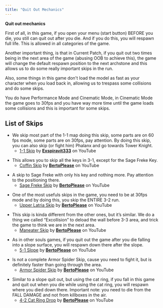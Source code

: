 ```yaml
---
title: "Quit Out Mechanics"
---
```


**Quit out mechanics**

First of all, in this game, if you open your menu (start button) BEFORE you die, you still can quit out after you die. And if you do this, you will respawn full life. This is allowed in all categories of the game.

Another important thing, is that in Current Patch, if you quit out two times being in the next area of the game (abusing OOB to achieve this), the game will change the default respawn position to the next archstone and this allows us to do some really important skips in the run.

Also, some things in this game don't load the model as fast as your character when you load back in, allowing us to trespass some collisions and do some skips.

You do have Performance Mode and Cinematic Mode, in Cinematic Mode the game goes to 30fps and you have way more time until the game loads some collisions and this is important for some skips.

## List of Skips

- We skip most part of the 1-1 map doing this skip, some parts are on 60 fps mode, some parts are on 30fps, pay attention. By doing this skip, you can also skip (or fight him) Phalanx and go towards Tower Knight.
  - [1-1 Skip](https://youtube.com/watch?v=m4IR1IEFtXQ) by **[Exspiravit333](https://www.youtube.com/channel/UCPPYSrNYM4qXkMaslmHM5Ew)** on YouTube

* This allows you to skip all the keys in 3-1, except for the Sage Freke Key.
  - [Coffin Skip](https://youtube.com/watch?v=D9lCc7UZkXw) by **[BertoPlease](https://www.youtube.com/channel/UCefdo6pE5nkA4FClc02j7Yw)** on YouTube

- A skip to Sage Freke with only his key and nothing more. Pay attention to the positioning there.
  - [Sage Freke Skip](https://youtube.com/watch?v=F4FjdxjLRZs) by **[BertoPlease](https://www.youtube.com/channel/UCefdo6pE5nkA4FClc02j7Yw)** on YouTube

* One of the most usefuls skips in the game, you need to be at 30fps mode and by doing this, you skip the ENTIRE 3-2 run.
  - [Upper Latria Skip](https://youtube.com/watch?v=0IZH6G4iLck) by **[BertoPlease](https://www.youtube.com/channel/UCefdo6pE5nkA4FClc02j7Yw)** on YouTube

- This skip is kinda different from the other ones, but it’s similar. We do a thing we called “Excollision” to deload the wall before 3-3 area, and trick the game to think we are in the next area.
  - [Maneater Skip](https://youtube.com/watch?v=7e2VTbnsbas) by **[BertoPlease](https://www.youtube.com/channel/UCefdo6pE5nkA4FClc02j7Yw)** on YouTube

* As in other souls games, if you quit out the game after you die falling into a slope surface, you will respawn down there after the slope.
  - [5-1 Slope](https://youtube.com/watch?v=cDSUE-13oIY) by **[BertoPlease](https://www.youtube.com/channel/UCefdo6pE5nkA4FClc02j7Yw)** on YouTube

- Is not a complete Armor Spider Skip, cause you need to fight it, but is definitely faster than going through the area.
  - [Armor Spider Skip](https://youtube.com/watch?v=CwOS_KHDYw0) by **[BertoPlease](https://www.youtube.com/channel/UCefdo6pE5nkA4FClc02j7Yw)** on YouTube

* Similar to a slope quit out, but using the cat ring, if you fall in this game and quit out when you die while using the cat ring, you will respawn where you died down there. Important note: you need to die from the FALL DAMAGE and not from killboxes in the air.
  - [4-2 Cat Ring Drop](https://youtube.com/watch?v=y3hu8XlvK6I) by **[BertoPlease](https://www.youtube.com/channel/UCefdo6pE5nkA4FClc02j7Yw)** on YouTube
